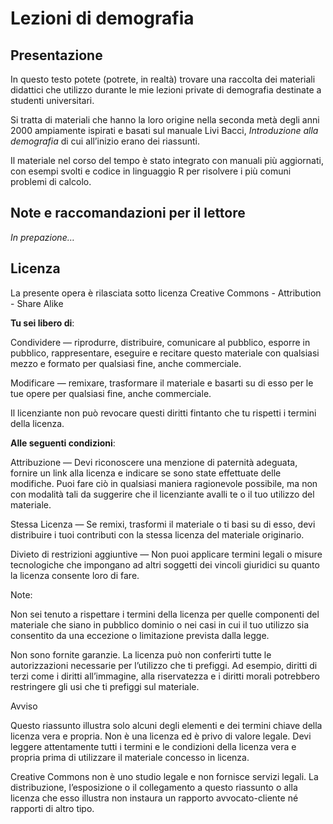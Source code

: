 # Lezioni di demografia {.unnumbered}

## Presentazione {.unnumbered}

In questo testo potete (potrete, in realtà) trovare una raccolta dei materiali didattici che utilizzo durante le mie lezioni private di demografia destinate a studenti universitari.

Si tratta di materiali che hanno la loro origine nella seconda metà degli anni 2000 ampiamente ispirati e basati sul manuale Livi Bacci, *Introduzione alla demografia* di cui all'inizio erano dei riassunti. 

Il materiale nel corso del tempo è stato integrato con manuali più aggiornati, con esempi svolti e codice in linguaggio R per risolvere i più comuni problemi di calcolo.

## Note e raccomandazioni per il lettore

*In prepazione...*

## Licenza {.unnumbered}

La presente opera è rilasciata sotto licenza Creative Commons - Attribution - Share Alike

**Tu sei libero di**:

  Condividere — riprodurre, distribuire, comunicare al pubblico, esporre in pubblico, rappresentare, eseguire e recitare questo materiale con qualsiasi mezzo e formato per qualsiasi fine, anche commerciale.
  
  Modificare — remixare, trasformare il materiale e basarti su di esso per le tue opere per qualsiasi fine, anche commerciale.
  
  Il licenziante non può revocare questi diritti fintanto che tu rispetti i termini della licenza.
  
**Alle seguenti condizioni**:

  Attribuzione — Devi riconoscere una menzione di paternità adeguata, fornire un link alla licenza e indicare se sono state effettuate delle modifiche. Puoi fare ciò in qualsiasi maniera ragionevole possibile, ma non con modalità tali da suggerire che il licenziante avalli te o il tuo utilizzo del materiale.
  
  Stessa Licenza — Se remixi, trasformi il materiale o ti basi su di esso, devi distribuire i tuoi contributi con la stessa licenza del materiale originario.
  
  Divieto di restrizioni aggiuntive — Non puoi applicare termini legali o misure tecnologiche che impongano ad altri soggetti dei vincoli giuridici su quanto la licenza consente loro di fare.
  
Note:

Non sei tenuto a rispettare i termini della licenza per quelle componenti del materiale che siano in pubblico dominio o nei casi in cui il tuo utilizzo sia consentito da una eccezione o limitazione prevista dalla legge.

Non sono fornite garanzie. La licenza può non conferirti tutte le autorizzazioni necessarie per l'utilizzo che ti prefiggi. Ad esempio, diritti di terzi come i diritti all'immagine, alla riservatezza e i diritti morali potrebbero restringere gli usi che ti prefiggi sul materiale.

Avviso

Questo riassunto illustra solo alcuni degli elementi e dei termini chiave della licenza vera e propria. Non è una licenza ed è privo di valore legale. Devi leggere attentamente tutti i termini e le condizioni della licenza vera e propria prima di utilizzare il materiale concesso in licenza.

Creative Commons non è uno studio legale e non fornisce servizi legali. La distribuzione, l'esposizione o il collegamento a questo riassunto o alla licenza che esso illustra non instaura un rapporto avvocato-cliente né rapporti di altro tipo.

